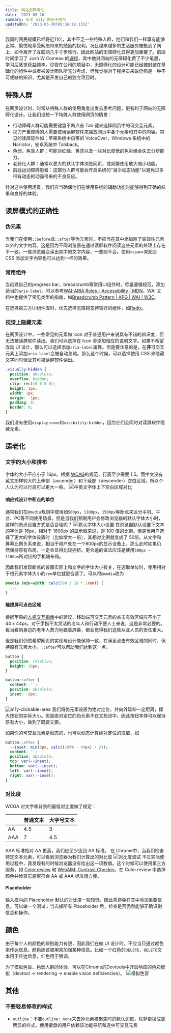 ```yaml
---
title: 网站无障碍化
date: '2023-05-26'
summary: 有关 a11y 的若干技巧
updatedOn: '2023-05-30T09:36:18.135Z'
---
```



我国的网民规模已经将近11亿，其中不乏一些特殊人群，他们和我们一样享有能够正常、愉悦地享受网络带来的勉励的权利。况且越来越多的生活服务被搬到了网上，如今离开了互联网几乎寸步难行。因此网站的无障碍化显得更加重要了。前段时间学习了 Josh W Comeau 的[课程](https://css-for-js.dev/)，其中他对网站的无障碍化费了不少笔墨，学习后感觉获益颇丰。尽管在公司的项目中，无障碍化的设计可能已经被封装在基础化的组件中或者被设计团队所充分考虑，但我觉得对于程序员来说仍然是一种不可或缺的知识，尤其是开发自己的独立项目时。

## 特殊人群

在网页设计时，时常从特殊人群的使用角度出发去思考问题，更有利于网站的无障碍化设计。让我们设想一下特殊人群使用网页的情景：
- 行动障碍人群可能需要键盘不断点击 Tab 键来选择网页中的可交互元素。
- 视力严重障碍的人需要使用读屏软件来播放网页中各个元素和其中的内容。常见的读屏软件如：苹果系统中自带的 VoiceOver，Windows 系统中的 Narrator，安卓系统中 Talkback。
- 色弱、色盲人群：可能对红绿、黄蓝以及一些对比度低的色彩组合失去分辨能力。
- 老龄化人群：通常以更大的默认字体浏览网页，或频繁使用放大缩小功能。
- 前庭运动障碍患者：这部分人群可能会开启系统的“减少动态功能”以避免过多带有动态的动画带来的不良反应。

针对这些使用场景，我们应当确保他们在使用系统的辅助功能时能够得到正确的结果和良好的体验。

## 读屏模式的正确性

### 伪元素
当我们在使用`::before`或`::after`等伪元素时，不应当在其中添加除了装饰性元素以外的文字内容。这是因为不同浏览器在通过读屏软件阅读这些元素的处理上存在不一致。一些浏览器会读出其中的文字内容，一些则不会。使用`<span>`来配合 CSS 添加文字内容也可以达到一样的效果。

### 常用组件
当创建自己的progress bar，breadcrumb等常用UI组件时，尽量遵循规范，添加适当的`aria-label`。可以参考[WAI-ARIA Roles - Accessibility | MDN](https://developer.mozilla.org/en-US/docs/Web/Accessibility/ARIA/Roles)。WAI 文档中也提供了常见类型的指南，如[Breadcrumb Pattern | APG | WAI | W3C](https://www.w3.org/WAI/ARIA/apg/patterns/breadcrumb/)。

在选择第三方UI组件库时，优先选择无障碍支持较好的组件，如[Radix](https://www.radix-ui.com/)。

### 视觉上隐藏元素

在网页设计中，一些常见的元素如 Icon 对于普通用户来说具有不错的辨识度，但无法被读屏软件读出。我们可以选择在 Icon 旁添加相应的说明文字。如果不希望改动 UI 设计，那么可以选择添加`aria-label`属性。但是要注意的是，在**非**可交互元素上添加`aria-label`会被自动忽略。那么这个时候，可以选择使用 CSS 来隐藏文字同时保证其可被读屏软件读出。
```css
.visually-hidden {
  position: absolute;
  overflow: hidden;
  clip: rect(0 0 0 0);
  height: 1px;
  width: 1px;
  margin: -1px;
  padding: 0;
  border: 0;
}
```
我们没有使用`display:none`和`visibility:hidden`，因为它们会同时对读屏软件隐藏元素。

## 适老化

### 文字的大小和排布

字体的大小不应小于 16px。根据 [WCAG](https://www.w3.org/WAI/WCAG21/Understanding/text-spacing.html)的规范，行高至少需要 1.5。而中文没有英文那样较大的上伸部（ascender）和下延部（descender）空白区域，所以个人认为可以行高可以更大一些。
![中英文字体上下空白区域对比](/blog-images/a11y-text.png)

#### 响应式设计中断点的单位

通常我们在`@media`规则中使用如`500px`，`1100px`，`1500px`等断点来区分手机、平台、PC等不同使用场景。但是当我们预期用户会修改浏览器的默认字体大小时，这样的断点设置方式是否合理呢？
![默认字体大小设置](/blog-images/default-font-size-setting.png)
在浏览器默认设置下文本的字体是 16px，相对于 1600px 的显示器来说，是 100 倍的比例。但是当用户选择了更大的字体设置时（比如增大一倍），其相对比例就变成了 50倍。从文字和屏幕比例关系来说，相当于用户处在一个800px的显示设备上。那么此时如果仍然保持原有布局，一定会显得比较拥挤。更合适的做法应该是使用`500px ~ 1100px`所对应的手机端布局。

因此我们发现断点的设置实际上和文字的字体大小有关，在选取单位时，使用相对于根元素字体大小的`rem`单位就更合适了。可以将`@media`改为：
```css
@media (min-width: calc(500 / 16 * 1rem)) {
  ...
}
```

#### 触摸屏可点击区域
根据苹果的[人机交互指南](https://developer.apple.com/design/human-interface-guidelines/accessibility#Buttons-and-controls)中的建议，移动端可交互元素的点击有效区域应不小于 44 x 44px。对于手指不太灵活的老年人和行动不便人士来说，这是非常必要的。每当看到身边的老年人费力地戳着屏幕，都会觉得我们这些从业人员的责任重大。

但是我们仍然希望网页的实现与设计能保持一致，在满足点击有效区域的同时，保持原有元素大小。`::after`可以帮助我们达到这一点。
```css
button {
  position: relative;
  height: 36px;
}

button::after {
  content: '';
  position: absolute;
  inset: -8px;
}
```
![a11y-clickable-area](/blog-images/a11y-clickable-area.png)
我们将伪元素设置为绝对定位，并向外延伸一定距离，撑大按钮的实际大小。但是绝对定位的伪元素不在文档流中，因此按钮本体可以保持原有大小，做到了既要又要。

如果你的可交互元素是动态的，也可以动态计算绝对定位的取值，如
```css
button::after {
  --inset: min(0px, calc((100% - 44px) / 2));
  content: '';
  position: absolute;
  top: var(--inset);
  bottom: var(--inset);
  left: var(--inset);
  right: var(--inset);
}
```

### 对比度

WCGA 对文字和背景的最低对比度做了规定：

|  | 普通文本 | 大字号文本 |
| ---- | ---- | ----------- |
| AA | 4.5 | 3 |
| AAA | 7 | 4.5 |

AAA 标准相对 AA 更高，我们应至少达到 AA 标准。
在 Chrome中，当我们检查特定文本元素，可以看到浏览器为我们计算出的对比度
![对比度调试](/blog-images/a11y-contrast.png)
不过实际使用过程中，我发现有的时候浏览器没有给出这一项数值。这个时候可以使用第三方服务，如 [Color.review](https://color.review/) 和 [WebAIM: Contrast Checker](https://webaim.org/resources/contrastchecker/)。在 Color.review 中选择颜色并检查它是否符合 AA 或 AAA 标准很方便。

#### Placeholder

输入框内的 Placeholder 默认的对比度一般较低，因此需避免在其中添加重要信息。可以做一个测试：当去掉所有 Placeholder 后，检查是否仍然能够正确识别信息和操作。

## 颜色

由于每个人的颜色的辨别能力有限，因此我们在做 UI 设计时，不应当只通过颜色来传达信息。颜色应该被用来加强某种信息。比如一个红色的`DELETE`，`DELETE`文本用于传达信息，红色用于强调。

为了模拟色盲、色弱人群的体验，可以在Chrome的Devtools中开启响应的色彩模拟（devtool -> rendering -> enable vision deficiencies）。
![模拟色盲](/blog-images/vision-deficiencies-emulation.png)

## 其他

### 不要轻易修改的样式
- `outline`：不要`outline: none`来去掉元素被聚焦时的默认边框，除非更换成更明显的样式。使用键盘的用户依赖该功能导航和选中可交互元素


